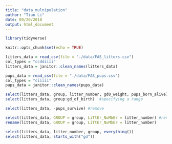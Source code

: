 ```yaml
---
title: "data_mulnipulation"
author: "Tian Li"
date: 09/20/2018
output: html_document
---
```


```r

library(tidyverse)

knitr::opts_chunk$set(echo = TRUE)

```

```r
litters_data = read_csv(file = "./data/FAS_litters.csv")
col_types = "ccddiiii"
litters_data = janitor::clean_names(litters_data)

pups_data = read_csv(file = "./data/FAS_pups.csv")
col_types = "ciiiii"
pups_data = janitor::clean_names(pups_data)

```

```r
select(litters_data, group, litter_number, gd0_weight, pups_born_alive)
select(litters_data, group:gd_of_birth)  #specifying a range

select(litters_data, -pups_survive) #remove

select(litters_data, GROUP = group, LiTtEr_NuMbEr = litter_number) #rename
rename(litters_data, GROUP = group, LiTtEr_NuMbEr = litter_number)
```

```r
select(litters_data, litter_number, group, everything())
select(litters_data, starts_with("gd"))
```



